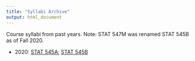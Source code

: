 ```yaml
---
title: "Syllabi Archive"
output: html_document
---
```


Course syllabi from past years. Note: STAT 547M was renamed STAT 545B as of Fall 2020.

- 2020: [STAT 545A](545a-2020.html); [STAT 545B](545b-2020.html)